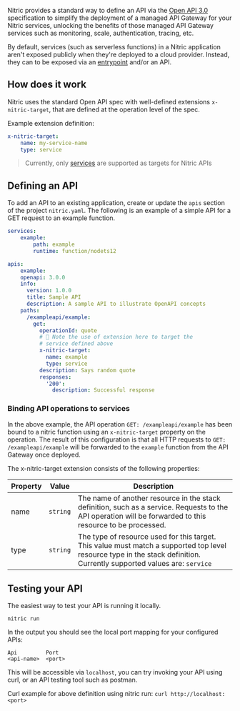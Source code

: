 Nitric provides a standard way to define an API via the [Open API 3.0](https://swagger.io/specification/) specification to 
simplify the deployment of a managed API Gateway for your Nitric services, unlocking the benefits of those managed API Gateway services such as monitoring, scale, authentication, tracing, etc.

By default, services (such as serverless functions) in a Nitric application aren't exposed publicly when they're deployed to a cloud provider. Instead, they can to be exposed via an [entrypoint](./entrypoints) and/or an API.

## How does it work

Nitric uses the standard Open API spec with well-defined extensions `x-nitric-target`, that are defined at the operation level of the spec.

Example extension definition:
```yaml
x-nitric-target:
	name: my-service-name
	type: service
```

> Currently, only [services](./services) are supported as targets for Nitric APIs

## Defining an API

To add an API to an existing application, create or update the `apis` section of the project `nitric.yaml`. The following is an example of a simple API for a GET request to an example function.

```yaml
services:
	example:
		path: example
		runtime: function/nodets12

apis:
	example:
    openapi: 3.0.0
    info:
      version: 1.0.0
      title: Sample API
      description: A sample API to illustrate OpenAPI concepts
    paths:
      /exampleapi/example:
        get:
          operationId: quote
          # 👀 Note the use of extension here to target the
          # service defined above
          x-nitric-target:
            name: example
            type: service
          description: Says random quote             
          responses:
            '200':
              description: Successful response
```

### Binding API operations to services

In the above example, the API operation `GET: /exampleapi/example` has been bound to a nitric function using an `x-nitric-target` property on the operation. The result of this configuration is that all HTTP requests to `GET: /exampleapi/example` will be forwarded to the `example` function from the API Gateway once deployed.

The x-nitric-target extension consists of the following properties:

| Property | Value    | Description                                                                                                                                                           |
| -------- | -------- | --------------------------------------------------------------------------------------------------------------------------------------------------------------------- |
| name     | `string` | The name of another resource in the stack definition, such as a service. Requests to the API operation will be forwarded to this resource to be processed.             |
| type     | `string` | The type of resource used for this target. This value must match a supported top level resource type in the stack definition. Currently supported values are: `service` |


## Testing your API

The easiest way to test your API is running it locally.

`nitric run`

In the output you should see the local port mapping for your configured APIs:
```
Api         Port
<api-name>  <port>
```

This will be accessible via `localhost`, you can try invoking your API using curl, or an API testing tool such as postman.

Curl example for above definition using nitric run:
`curl http://localhost:<port>`